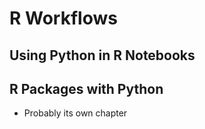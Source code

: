 # R Workflows

## Using Python in R Notebooks


## R Packages with Python

- Probably its own chapter

